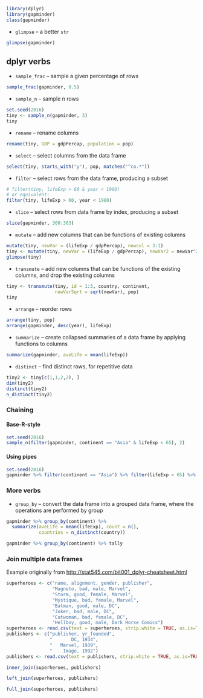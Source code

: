 ```r
library(dplyr)
library(gapminder)
class(gapminder)
```

* `glimpse` -- a better `str`

```r
glimpse(gapminder)
```

## dplyr verbs

* `sample_frac` -- sample a given percentage of rows

```r
sample_frac(gapminder, 0.5)
```

* `sample_n` -- sample n rows

```r
set.seed(2016)
tiny <- sample_n(gapminder, 3)
tiny
```

* `rename` -- rename columns 

```r
rename(tiny, GDP = gdpPercap, population = pop)
```

* `select` -- select columns from the data frame

```r
select(tiny, starts_with("y"), pop, matches("^co.*"))
```

* `filter` -- select rows from the data frame, producing a subset

```r
# filter(tiny, lifeExp > 60 & year < 1980)
# or equivalent:
filter(tiny, lifeExp > 60, year < 1980)
```

* `slice` -- select rows from data frame by index, producing a subset

```r
slice(gapminder, 300:303)
```

* `mutate` -- add new columns that can be functions of existing columns

```r
mutate(tiny, newVar = (lifeExp / gdpPercap), newcol = 3:1)
tiny <- mutate(tiny, newVar = (lifeExp / gdpPercap), newVar2 = newVar^2)
glimpse(tiny)
```

* `transmute` -- add new columns that can be functions of the existing columns, and drop the existing columns

```r
tiny <- transmute(tiny, id = 1:3, country, continent,
                  newVarSqrt = sqrt(newVar), pop)
tiny
```

* `arrange` -- reorder rows

```r
arrange(tiny, pop)
arrange(gapminder, desc(year), lifeExp)
```

* `summarize` -- create collapsed summaries of a data frame by applying functions to columns 

```r
summarize(gapminder, aveLife = mean(lifeExp))
```

* `distinct` -- find distinct rows, for repetitive data

```r
tiny2 <- tiny[c(1,1,2,2), ]
dim(tiny2)
distinct(tiny2)
n_distinct(tiny2)
```

### Chaining

#### Base-R-style

```r
set.seed(2016)
sample_n(filter(gapminder, continent == "Asia" & lifeExp < 65), 2)
```

#### Using pipes

```r
set.seed(2016)
gapminder %>% filter(continent == "Asia") %>% filter(lifeExp < 65) %>% sample_n(2)
```

### More verbs

* `group_by` -- convert the data frame into a grouped data frame, where the operations are performed by group 

```r
gapminder %>% group_by(continent) %>%
  summarize(aveLife = mean(lifeExp), count = n(),
            countries = n_distinct(country))
```

```r
gapminder %>% group_by(continent) %>% tally
```

### Join multiple data frames

Example originally from <http://stat545.com/bit001_dplyr-cheatsheet.html>

```r
superheroes <- c("name, alignment, gender, publisher",
                 "Magneto, bad, male, Marvel",
                 "Storm, good, female, Marvel",
                 "Mystique, bad, female, Marvel",
                 "Batman, good, male, DC",
                 "Joker, bad, male, DC",
                 "Catwoman, bad, female, DC",
                 "Hellboy, good, male, Dark Horse Comics")
superheroes <- read.csv(text = superheroes, strip.white = TRUE, as.is=TRUE)
publishers <- c("publisher, yr_founded",
                "       DC, 1934",
                "   Marvel, 1939",
                "    Image, 1992")
publishers <- read.csv(text = publishers, strip.white = TRUE, as.is=TRUE)
```

```r
inner_join(superheroes, publishers)
```

```r
left_join(superheroes, publishers)
```

```r
full_join(superheroes, publishers)
```
